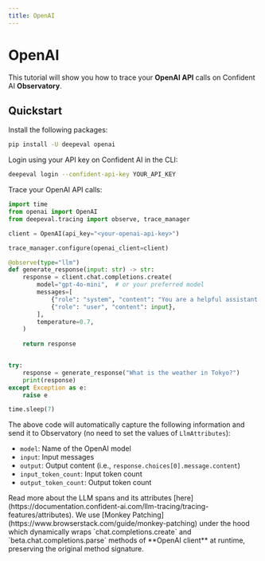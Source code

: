 ```yaml
---
title: OpenAI
---
```



# OpenAI
This tutorial will show you how to trace your **OpenAI API** calls on Confident AI **Observatory**.

## Quickstart

Install the following packages:

```bash
pip install -U deepeval openai
```

Login using your API key on Confident AI in the CLI:

```bash
deepeval login --confident-api-key YOUR_API_KEY
```

Trace your OpenAI API calls:

```python showLineNumbers {5, 9, 24}
import time
from openai import OpenAI
from deepeval.tracing import observe, trace_manager

client = OpenAI(api_key="<your-openai-api-key>")

trace_manager.configure(openai_client=client)

@observe(type="llm")
def generate_response(input: str) -> str:
    response = client.chat.completions.create(
        model="gpt-4o-mini",  # or your preferred model
        messages=[
            {"role": "system", "content": "You are a helpful assistant."},
            {"role": "user", "content": input},
        ],
        temperature=0.7,
    )
    
    return response


try:
    response = generate_response("What is the weather in Tokyo?")
    print(response)
except Exception as e:
    raise e

time.sleep(7)
```

The above code will automatically capture the following information and send it to Observatory (no need to set the values of `LlmAttributes`):

- `model`: Name of the OpenAI model
- `input`: Input messages
- `output`: Output content (i.e., `response.choices[0].message.content`)
- `input_token_count`: Input token count
- `output_token_count`: Output token count

<Callout>
Read more about the LLM spans and its attributes [here](https://documentation.confident-ai.com/llm-tracing/tracing-features/attributes).
</Callout>

<Callout type="info">
We use [Monkey Patching](https://www.browserstack.com/guide/monkey-patching) under the hood which dynamically wraps `chat.completions.create` and `beta.chat.completions.parse` methods of **OpenAI client** at runtime, preserving the original method signature.
</Callout>
